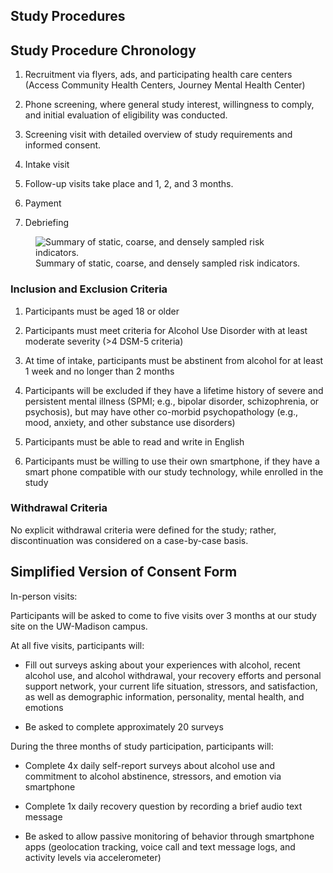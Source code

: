 ## Study Procedures {.unnumbered}

## Study Procedure Chronology

1. Recruitment via flyers, ads, and participating health care centers (Access Community Health Centers, Journey Mental Health Center)

2. Phone screening, where general study interest, willingness to comply, and initial evaluation of eligibility was conducted.

3. Screening visit with detailed overview of study requirements and informed consent.

3. Intake visit

4. Follow-up visits take place and 1, 2, and 3 months.

5. Payment

6. Debriefing


![Summary of static, coarse, and densely sampled risk indicators.](sampling_freq.png)


### Inclusion and Exclusion Criteria

1. Participants must be aged 18 or older

2. Participants must meet criteria for Alcohol Use Disorder with at least moderate severity (>4 DSM-5 criteria)

3. At time of intake, participants must be abstinent from alcohol for at least 1 week and no longer than 2 months

4. Participants will be excluded if they have a lifetime history of severe and persistent mental illness (SPMI; e.g., bipolar disorder, schizophrenia, or psychosis), but may have other co-morbid psychopathology (e.g., mood, anxiety, and other substance use disorders)

5. Participants must be able to read and write in English

6. Participants must be willing to use their own smartphone, if they have a smart phone compatible with our study technology, while enrolled in the study

### Withdrawal Criteria

No explicit withdrawal criteria were defined for the study; rather, discontinuation was considered on a case-by-case basis.

## Simplified Version of Consent Form

In-person visits:

Participants will be asked to come to five visits over 3 months at our study site on the UW-Madison campus.


At all five visits, participants will: 

- Fill out surveys asking about your experiences with alcohol, recent alcohol use, and alcohol withdrawal, your recovery efforts and personal support network, your current life situation, stressors, and satisfaction, as well as demographic information, personality, mental health, and emotions

- Be asked to complete approximately 20 surveys


During the three months of study participation, participants will:

- Complete 4x daily self-report surveys about alcohol use and commitment to alcohol abstinence, stressors, and emotion via smartphone

- Complete 1x daily recovery question by recording a brief audio text message

- Be asked to allow passive monitoring of behavior through smartphone apps (geolocation tracking, voice call and text message logs, and activity levels via accelerometer)
